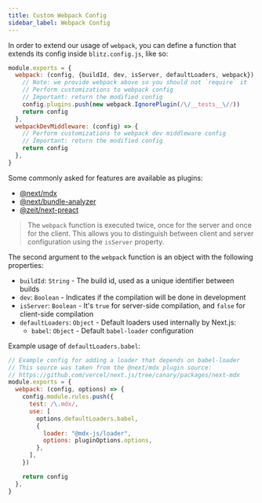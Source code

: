 ```yaml
---
title: Custom Webpack Config
sidebar_label: Webpack Config
---
```


In order to extend our usage of `webpack`, you can define a function that extends its config inside `blitz.config.js`, like so:

```js
module.exports = {
  webpack: (config, {buildId, dev, isServer, defaultLoaders, webpack}) => {
    // Note: we provide webpack above so you should not `require` it
    // Perform customizations to webpack config
    // Important: return the modified config
    config.plugins.push(new webpack.IgnorePlugin(/\/__tests__\//))
    return config
  },
  webpackDevMiddleware: (config) => {
    // Perform customizations to webpack dev middleware config
    // Important: return the modified config
    return config
  },
}
```

Some commonly asked for features are available as plugins:

- [@next/mdx](https://github.com/vercel/next.js/tree/canary/packages/next-mdx)
- [@next/bundle-analyzer](https://github.com/vercel/next.js/tree/canary/packages/next-bundle-analyzer)
- [@zeit/next-preact](https://github.com/zeit/next-plugins/tree/master/packages/next-preact)

> The `webpack` function is executed twice, once for the server and once for the client. This allows you to distinguish between client and server configuration using the `isServer` property.

The second argument to the `webpack` function is an object with the following properties:

- `buildId`: `String` - The build id, used as a unique identifier between builds
- `dev`: `Boolean` - Indicates if the compilation will be done in development
- `isServer`: `Boolean` - It's `true` for server-side compilation, and `false` for client-side compilation
- `defaultLoaders`: `Object` - Default loaders used internally by Next.js:
  - `babel`: `Object` - Default `babel-loader` configuration

Example usage of `defaultLoaders.babel`:

```js
// Example config for adding a loader that depends on babel-loader
// This source was taken from the @next/mdx plugin source:
// https://github.com/vercel/next.js/tree/canary/packages/next-mdx
module.exports = {
  webpack: (config, options) => {
    config.module.rules.push({
      test: /\.mdx/,
      use: [
        options.defaultLoaders.babel,
        {
          loader: "@mdx-js/loader",
          options: pluginOptions.options,
        },
      ],
    })

    return config
  },
}
```
